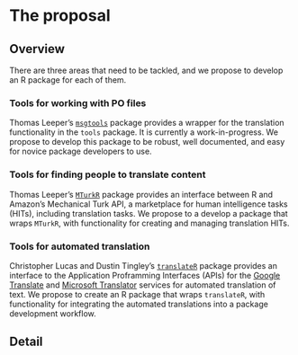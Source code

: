 # The proposal
<!--
This is where the proposal should be outlined. 
-->

## Overview
<!--
At a high-level address what your proposal is and how it will address the problem identified. Highlight any benefits to the R Community that follow from solving the problem. This should be your most compelling section.
-->

There are three areas that need to be tackled, and we propose to develop an R package for each of them.

### Tools for working with PO files

Thomas Leeper's [`msgtools`](https://github.com/leeper/msgtools) package provides a wrapper for the translation functionality in the `tools` package.  It is currently a work-in-progress.  We propose to develop this package to be robust, well documented, and easy for novice package developers to use.

### Tools for finding people to translate content

Thomas Leeper's [`MTurkR`](https://github.com/leeper/MTurkR) package provides an interface between R and Amazon's Mechanical Turk API, a marketplace for human intelligence tasks (HITs), including translation tasks.  We propose to a develop a package that wraps `MTurkR`, with functionality for creating and managing translation HITs.

### Tools for automated translation

Christopher Lucas and Dustin Tingley's [`translateR`](https://github.com/ChristopherLucas/translateR) package provides an interface to the Application Proframming Interfaces (APIs) for the [Google Translate](https://cloud.google.com/translate/v2/getting_started) and [Microsoft Translator](https://www.microsoft.com/en-us/translator/default.aspx) services for automated translation of text.  We propose to create an R package that wraps `translateR`, with functionality for integrating the automated translations into a package development workflow.

## Detail
<!--
Go into more detail about the specifics of the project and it delivers against the problem.

Depending on project type the detail section should include:

 - [ ] Minimum Viable Product
 - [ ] Architecture
 - [ ] Assumptions
-->
